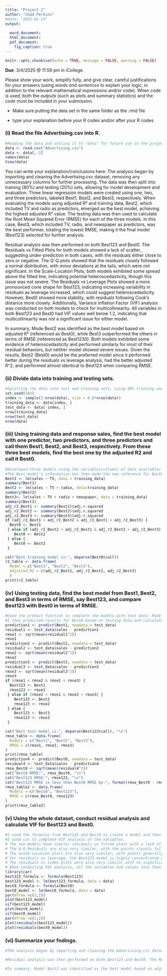 ---
title: "Project 2"
author: "Chad Perkins"
#date: "2025-01-14"
output:
  
  word_document:
  html_document:
  pdf_document:
    fig_caption: true
---

```{r setup, include=FALSE}
knitr::opts_chunk$set(echo = TRUE, message = FALSE, warning = FALSE)
```



 **Due**: 3/4/2025 @ 11:59 pm in iCollege. 
 
 Please show your work, simplify fully, and give clear, careful justifications for your answers (using *words and sentences* to explain your logic, in addition to the relevant mathematical expressions and/or code). When code is used, both the *outputs* (such as plots and summary statistics) and the *code* must be included in your submission.


* Make sure putting the data set in the same folder as the .rmd file

* type your explanation before your R codes and/or after your R codes 

\bigskip
### (i)  Read the file Advertising.csv into R. 


```{r}
#Reading the data and setting it to "data" for future use in the project. Also reviewed the columns for future steps, removing the first column since it was not applicable in later processes.
data <- read.csv("Advertising.csv")
data <- data[,-1]
names(data)
View(data)
```

You can write your explanation/conclusions here:
The analysis began by importing and cleaning the Advertising.csv dataset, removing any unnecessary columns for further processing. The data was then split into training (80%) and testing (20%) sets, allowing for model development and evaluation. Three linear regression models were created using one, two, and three predictors, labeled Best1, Best2, and Best3, respectively. When evaluating the models using adjusted R² and training data, Best2, which included TV and radio as predictors, emerged as the best model, achieving the highest adjusted R² value. The testing data was then used to calculate the Root Mean Squared Error (RMSE) for each of the three models. In this case, Best3, which included TV, radio, and newspaper as predictors, was the best performer, totaling the lowest RMSE, making it the final model (Best123) selected for further analysis.

Residual analysis was then performed on both Best123 and Best0. The Residuals vs Fitted Plots for both models showed a lack of scatter, suggesting under-prediction in both cases, with the residuals either close to zero or negative. The Q-Q plots showed that the residuals closely followed a normal distribution, with minor deviations at the tails, which were not significant. In the Scale-Location Plots, both models exhibited some spread above the fitted line, indicating potential heteroscedasticity, though this issue was not severe. The Residuals vs Leverage Plots showed a more pronounced cone shape for Best123, indicating increasing variability in residuals as leverage increased, which could suggest heteroscedasticity. However, Best0 showed more stability, with residuals following Cook’s distance more closely. Additionally, Variance Inflation Factor (VIF) analysis was conducted on both models to check for multicollinearity. All variables in both Best123 and Best0 had VIF values well below 1.2, indicating that multicollinearity was not a significant issue for either model.

In summary, Mode Best2 was identified as the best model based on adjusted R² (referenced as Best0), while Best3 outperformed the others in terms of RMSE (referenced as Best1230). Both models exhibited some evidence of heteroscedasticity and performed similarly for most of their residual behaviors, but neither model showed severe issues. Given the results, Best2 (Best0) would be the preferred model since it performed better during the residuals vs leverage analysis, had the better adjusted R^2, and performed almost identical to Best123 when comparing RMSE.

### (ii) Divide data into training and testing sets.


```{r}
#Splitting the data into test and training sets, using 80% training and 20% testing from the original sample since 20% is sufficiently large enough to test, but allows for an ample size for training as well. Confirmed the split totals the original sample size. 
set.seed(101)
index <- sample(1:nrow(data), size = 0.8*nrow(data))
training_data <- data[index, ]
test_data <- data[-index, ]
nrow(training_data)
nrow(test_data)
nrow(data)
```


### (iii) Using training data and response sales, find the best model with one predictor, two predictors, and three predictors and call them Best1, Best2, and Best3, respectively. From these three best models, find the best one by the adjusted R2 and call it Best0.


```{r}
#Developed three models using the variables(columns of data available). Set the adjusted R^2 as new reference variables for easier processing, and used them with if/else statements to ensure the Best0 model is chosen even if models are adjusted.I used direct references to the adjusted R2 value from the model summary to extract the value.
#The Best model's information was then made the new reference for Best0, allowing for easier processing in later sections. The Best3 model, which included the additional variable 'newspaper,' provided a lower value than model Best2, indicating that the variable 'newspaper' was not significant enough to explain the variance in the data.
Best1 <- lm(sales ~ TV, data = training_data)
summary(Best1)
Best2 <- lm(sales ~ TV + radio, data=training_data)
summary(Best2)
Best3<- lm(sales ~ TV + radio + newspaper, data = training_data)
summary(Best3)
adj_r2_Best1 <- summary(Best1)$adj.r.squared
adj_r2_Best2 <- summary(Best2)$adj.r.squared
adj_r2_Best3 <- summary(Best3)$adj.r.squared
if (adj_r2_Best1 > adj_r2_Best2 & adj_r2_Best1 > adj_r2_Best3) {
  Best0 <- Best1
 } else if (adj_r2_Best2 > adj_r2_Best1 & adj_r2_Best2 > adj_r2_Best3) {
    Best0 <- Best2
 } else {
    Best0 <- Best3
 }

cat("Best training model is:", deparse(Best0$call))
r2_table <- data.frame(
  Model = c("Best1", "Best2", "Best3"),
  Adjusted_R2 = c(adj_r2_Best1, adj_r2_Best2, adj_r2_Best3)
  )
print(r2_table)
```

### (iv) Using testing data, find the best model from Best1, Best2, and Best3 in terms of RMSE, say Best123, and compare Best123 with Best0 in terms of RMSE.

```{r}
#Used the predict function to complete the models with test data. Made the RMSE's for each model new references, and used if/else statements to ensure the best model is chosen as Best123 based on the RMSE. The Best123 and the associated RMSE was made the new reference based on this consideration.
#I then predicted results for Best0 based on testing data and calculated the RMSE of Best0 for direct comparison between the 2 winning models. They had similar RMSE's, as the difference was only 0.000443. 
prediction1 <- predict(Best1, newdata = test_data)
residual1 <- test_data$sales - prediction1
rmse1 <- sqrt(mean(residual1^2))
rmse1
prediction2 <- predict(Best2, newdata = test_data)
residual2 <- test_data$sales - prediction2
rmse2 <- sqrt(mean(residual2^2))
rmse2
prediction3 <- predict(Best3, newdata = test_data)
residual3 <- test_data$sales - prediction3
rmse3 <- sqrt(mean(residual3^2))
rmse3
if (rmse1 < rmse2 & rmse1 < rmse3) {
  Best123 <- Best1
  rmse123 <- rmse1
 } else if (rmse2 < rmse1 & rmse2 < rmse3) {
    Best123 <- Best2
    rmse123 <- rmse2
 } else {
    Best123 <- Best3
    rmse123 <- rmse3
 }

cat("Best test model is:", deparse(Best123$call), "\n")
rmse_table <- data.frame(
  Models = c("Best1", "Best2", "Best3"),
  RMSE = c(rmse1, rmse2, rmse3)
)
print(rmse_table)
prediction4 <- predict(Best0, newdata = test_data)
residual4 <- test_data$sales - prediction4
rmse_Best0 <- sqrt(mean(residual4^2))
cat("Best0 RMSE:", rmse_Best0, "\n")
cat("Best123 RMSE:", rmse123, "\n")
cat("Best123 RMSE is less than Best0 RMSE by:", format(rmse_Best0 - rmse123, nsmall=4))
rmse_table2 <- data.frame(
  Models = c("Best0", "Best123"),
  RMSE = c(rmse_Best0, rmse123)
)
print(rmse_table2)
```

\medskip
### (v) Using the whole dataset, conduct residual analysis and calculate VIF for Best123 and Best0.


```{r}
#I used the formulas from Best123 and Best0 to create a model and then plot the residual analysis with their residuals vs index plot as well.
#I used car to complete VIF analysis of the variables.
# The two models have similar residuals vs fitted plots with a lack of generally scattered results. This indicates they may be under-predicting since the points are either close to each other at the zero line or lower than the zero line. This suggests under prediction for both models at a similar scale.
# The Q-Q Residuals are also very similar, with the points closely following the normal distribution with no major deviations or issues identified. The tails are a little lower than the normal curve, but not significantly lower or curving away, and can be considered reasonably normal.
# The scale-Location plots are also very similar, with points generally scattered around the fitted smooth line. There does seem to be a greater spread above the fitted line, which could indicate potential scaling or heteroscedasticity issues. However, it is not severe, and there is no obvious shaping of the values present as the fitted values increase.
# For residuals vs leverage, the Best123 model is highly concentrated early on with only a few points with larger leverage, and it creates a cone shape spreading quickly. This suggests heteroscedasticity might be an issue since the residuals are increasing as leverage increases. About half the points are also above Cook's distance, indicating the model may be sensitive to those observations. Best0 did have a cone shape, but the points were following Cook's distance with more values much closer to the line. We still have about half the points above and below the line halfway through, indicating that it didn't completely resolve the issue of some points having a bigger impact on the model, and the potential heteroscedasticity from the cone shape was still present.
# The residuals vs index plots were also very similar with no significant differences. They both show many points concentrated between 0 and 2, and a few points almost at 3, with less than half the points below zero with a larger spread, down to 5. This indicates heteroscedasticity, and neither model performs better than the other in this area.
# When conducting VIF analysis, all the variables had values less than 1.2, indicating multicollinearity is not a major issue for the models.
library(car)
best123_formula <- formula(Best123)
best123_model <- lm(best123_formula, data = data)
best0_formula <- formula(Best0)
best0_model <- lm(best0_formula, data = data)
par(mfrow =c(2,2))
plot(best123_model)
vif(best123_model)
plot(best0_model)
vif(best0_model)
par(mfrow =c(1,2))
plot(residuals(best123_model))
plot(residuals(best0_model))
```


\medskip
### (vi) Summarize your fndings.
```{r}
#The analysis began by importing and cleaning the Advertising.csv dataset, removing any unnecessary columns for further processing. The data was then split into training (80%) and testing (20%) sets, allowing for model development and evaluation. Three linear regression models were created using one, two, and three predictors, labeled Best1, Best2, and Best3, respectively. When evaluating the models using adjusted R² and training data, Best2, which included TV and radio as predictors, emerged as the best model, achieving the highest adjusted R² value. The testing data was then used to calculate the Root Mean Squared Error (RMSE) for each of the three models. In this case, Best3, which included TV, radio, and newspaper as predictors, was the best performer, totaling the lowest RMSE, making it the final model (Best123) selected for further analysis.

#Residual analysis was then performed on both Best123 and Best0. The Residuals vs Fitted Plots for both models showed a lack of scatter, suggesting under-prediction in both cases, with the residuals either close to zero or negative. The Q-Q plots showed that the residuals closely followed a normal distribution, with minor deviations at the tails, which were not significant. In the Scale-Location Plots, both models exhibited some spread above the fitted line, indicating potential heteroscedasticity, though this issue was not severe. The Residuals vs Leverage Plots showed a more pronounced cone shape for Best123, indicating increasing variability in residuals as leverage increased, which could suggest heteroscedasticity. However, Best0 showed more stability, with residuals following Cook’s distance more closely. Additionally, Variance Inflation Factor (VIF) analysis was conducted on both models to check for multicollinearity. All variables in both Best123 and Best0 had VIF values well below 1.2, indicating that multicollinearity was not a significant issue for either model.

#In summary, Model Best2 was identified as the best model based on adjusted R² (referenced as Best0), while Best3 outperformed the others in terms of RMSE (referenced as Best1230). Both models exhibited some evidence of heteroscedasticity and performed similarly for most of their residual behaviors, but neither model showed severe issues. Given the results, Best2 (Best0) would be the preferred model since it performed better during the residuals vs leverage analysis, had the better adjusted R^2, and performed almost identical to Best123 when comparing RMSE.
```

 



